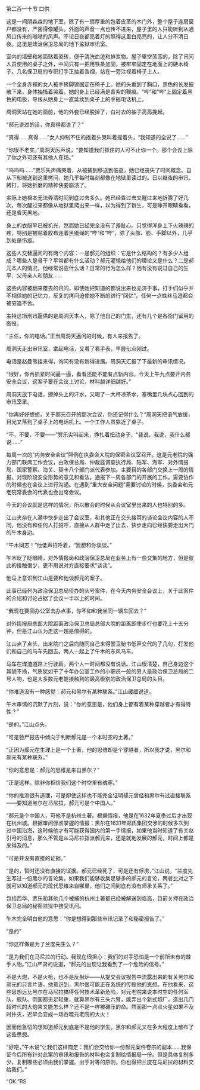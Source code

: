 

第二百一十节 口供

这是一间阴森森的地下室，除了有一扇厚重的包着皮革的木门外，整个屋子连扇窗户都没有，严密得像罐头。外面的声音一点也传不进来，屋子里的人只能听到从通风口传来的嗡嗡的风声。不论日夜都亮着灯的照得这里白亮亮的，让人分不清日夜。这里是政治保卫总局的地下监狱审讯室。

室内的墙壁和地面贴着瓷砖，便于清洗血迹和排泄物。屋子里空荡荡的，除了讯问人员使用的桌子之外，中间只有一把用铁条加固，被牢牢固定在地面上的硬木椅子。几名保卫局的专职打手正抽着香烟，站在一旁注视着椅子上人。

一个全身赤裸的女人被手铐脚镣固定在椅子上。她的头垂到了胸口，黑色的长发披散下来，身体抽搐着哭着。她的身上已经满是青紫的鞭痕。“哔”和“哔”上固定着黑色的电极，导线从她身上一直延续到桌子上的手摇电话机上。

周洞天站在她的面前，他的外套已经脱掉了，白衬衣的袖子高高挽起。

“郝元说过的话，你真得都说了？”

“真得……真得……”女人抑制不住的摇着头哭叫着摇着头，“我知道的全说了……”

“你很不老实。”周洞天厉声说，“要知道我们抓住的人可不止你一个。那个会议上除了你之外可还有其他人在场。”

“呜呜呜……”贾乐失声痛哭着，从被捕到移送到临高，她已经丧失了时间概念。自从下船被送到这里拷问，她几乎每时每刻都像在地狱里读过的。日以继夜的审讯、拷打，将她折磨的精神快要崩溃了。

实际上她根本无法弄清时间到底过去多久。她已经昏过去又醒过来地折腾了好几次，每次醒过来都像从地狱里爬出来一样，以为得到了新生，可是睁开眼睛看看，还是昏天黑地。

身上的衣服早已被扒光，然而她已经完全没有了羞耻心。只觉得浑身上下火辣辣的疼，特别是被贴着胶布连着黑细绳的“哔”和“哔”，除了头部、脸、手脚以外，几乎到处是伤痕。

这些人交替逼问的有两个内容：一是郝元的组织：它是什么结构的？有多少人组成？哪些人是骨干？平常都有什么活动？郝元灌输给他们的理论又是什么？二是郝元本人的情况，他经常说些什么话？日常的行为怎么样？他有没有说过自己的生平、父母亲人和朋友……

这些内容被翻来覆去的讯问，即使她把知道的都说出来也无济于事，打手们似乎并不相信她的记忆力，反复的拷问迫使她不断的进行“回忆”。任何一点蛛丝马迹都会被穷追不舍。

主持这场刑讯逼供的是周洞天本人，除了他自己的门生，还有几个是各衙门留用的衙役。

“主任，你的电话。”正当周洞天逼问的时候，有人来报告了。

周洞天走出审讯室，拿起电话，又看了看手表，早晨七点刚过。

电话是赵曼熊挂来得，询问有没有新得进展。周洞天汇报了下最新的审讯情况。

“很好，你再抓紧时间逼一逼，看看还能不能有点新内容。今天上午九点要开内务安全会议，这案子要在会议上讨论，材料越详细越好。”

周洞天放下电话，擦掉头上的汗水，又喝了一大杯凉茶水，塞嘴里几块点心回到的审讯室里。

“你再好好想想，关于郝元召开的那次会议，你还记得什么？”周洞天把语气放缓，目光又落到了桌子上的电话机上。一个工作人员靠近了桌子。

“不，不要，不要――”贾乐尖叫起来，挣扎着扭动身子，“我说，我说，我什么都说……”

每周一次的“内务安全会议”照例在执委会大院的保密会议室召开。这是元老院的强力部门联席工作会议，由政保总局、仲裁庭调查执行局、陆军、海军、对外情报局、国家警察、海关、契卡八个部门派代表参加。主要目的各部门交换上一周的情报，对现阶段安全形势的意见和看法，通报下一周各部门的开展的工作。需要协作的时候也在会议上进行沟通。在遇到“重大安全问题”需要讨论的时候，执委会和元老院常委会的代表也会出席会议。

今天的会议就是这样的情况，所以散会的时候从会议室里出来的人也特别的多。

江山夹杂在人潮中快步走出了会议室，和其他正在交头接耳的谈论会议内容的人不同，他没有和任何人打招呼，直接从人群中走了出去，快步走向已经快要走出大门的午木身边。

“午木同志！”他低声招呼着，“我想和你谈谈。”

午木眨了眨眼睛，对外情报局和政治保卫总局在业务上有一些交集的地方，但是彼此的接触很少，更不用说对方直接要求“谈谈”。

他马上意识到江山是要和他谈郝元的案子。

此事已经列为政治保卫总局侦办的头号案件，在今天内务安全会议上，关于此案件的介绍和讨论占据了会议一半以上的时间。

“我现在要回办公室去办点事，你不如和我坐同一辆车回去？”

对外情报局总部大院距离政治保卫总局总部大院的距离即使步行也要花上十五分钟，但是江山认为走这一趟是值得的。

江山点了点头，出来院门之后向随同自己来得警卫秘书低声交代的了几句，打发他们和自己的马车先回去。两人一起上了午木的东风马车。

马车在煤渣道路上行驶着。两个人一时间都没有说话。江山很清楚，自己身边这个其貌不扬，气质犹如干了十年办公室工作的小职员一般的男人是政治保卫总局的二号人物，也是大多数元老能接触到的最高级别的政治保卫总局的头目。

“你难道没有一种感觉：郝元和黑尔有某种联系。”江山缓缓说道。

午木审慎的沉默了片刻，说：“你的意思是，他们身上都有着某种穿越者才有得特性？”

“是的。”江山点头。

“可是验尸报告中倾向于判断郝元是一个本时空的土著。”

“正因为郝元在生理上是一个土著，他的思维却是个穿越者，所以我才说，黑尔和郝元有某种联系。”

“你的意思是：郝元的思维是来自黑尔？”

“正是这样。除非你相信我们这个时空里有魂穿。”

“你的推测很有道理，可是即使这样也不能完全证明郝元曾经和黑尔有过直接联系――要知道黑尔在马尼拉，郝元可是个中国人。”

“郝元是个中国人，可他不是杭州土著。根据情报，他是在1632年夏季过后才出现在杭州城。根据审问俘虏掌握的情报：黑尔在1631年郑氏集团交涉的时候多次到过中国沿海，这时候他才有可能获得国内的第一手情报，如果他当时知道了有关赵引弓的消息，那么不管是从马尼拉指派郝元来，还是就地发展的郝元，时间上都是来得及的。”

“可是并没有直接的证据。”

“是的，暂时还没有直接的证据。郝元已经死了，可是还有俘虏，”江山说，“兰度先生写过一份黑尔的言论集，如果我们能够收集足够多的郝元的言论，两者比对之下就可以知道郝元的现代思维来自哪里，他们之间到底有没有师承关系了。”

包括西华、贾乐和其他几个被捕的杭州土著都已经被解送到临高，目前关押在政治保卫总局的秘密监狱中接受讯问。

午木完全明白他的意思：“你是想得到那些审讯记录了和秘密报告了。”

“是的”

“你这样做是为了兰度先生么？”

“是为我们在马尼拉的行动。我现在很担心：我们的对手恐怕是一个前所未有的棘手人物。”江山严肃的说道，“郝元的出现让我看到了一个危险的信号。”

不是大炮，不是火枪，也不是反射炉――从提交会议报告中流露出来的有关黑尔和郝元的只言片语，他意识到，黑尔很可能正在系统的传授他的思想。在他看来，这些思想远比黑尔在马尼拉搞得任何技术革新危险。对元老院来说本时空的任何军队，舰队、帝国都无足轻重，就算黑尔有三头六臂，能弄出个新式炮厂，造出几门超时代的大炮来又能怎么样？还不是一样被碾压的命。然而那一点点火星如果不及时扑灭，迟早会变成一场吞噬元老院的大火！

因而他急切的想知道郝元到底是不是他的学生。黑尔和郝元又在多大程度上散布了这些思想。

“好吧，”午木说“让我们这样商定：我们会交给你一份郝元案件卷宗的副本……我保证今后所有针对此案的审讯和报告的材料也会复制给情报局一份。但是具体复制多少，复制哪些必须由我们掌握。出于对等的原则，你也得把兰度在马尼拉的材料交给我们。”

“OK.”RS

